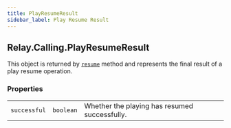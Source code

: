 ```yaml
---
title: PlayResumeResult
sidebar_label: Play Resume Result
---
```


[link]: /sdks/reference/realtime-sdk/v2/sdks/golang/calling/actions/play

## Relay.Calling.PlayResumeResult

This object is returned by [`resume`][link] method and represents the final result of a play resume operation.


### Properties

|    |   |   |
| -: | - | - |
| `successful` | `boolean` | Whether the playing has resumed successfully. |